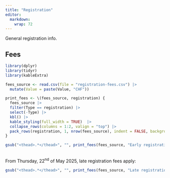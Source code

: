 ```yaml
---
title: "Registration"
editor: 
  markdown: 
    wrap: 72
---
```


General registration info.


## Fees

```r
library(dplyr)
library(tidyr)
library(kableExtra)

fees_source <- read.csv(file = "registration-fees.csv") |> 
  mutate(Value = paste(Value, "CHF"))

print_fees <- \(fees_source, registration) {
  fees_source |>
  filter(Type == registration) |>
  select(-Type) |> 
  kbl() |> 
  kable_styling(full_width = TRUE)  |> 
  collapse_rows(columns = 1:2, valign = "top") |>
  pack_rows(registration, 1, nrow(fees_source), indent = FALSE, background = c("#EAEAEA"))
}
```


```r
gsub("<thead>.*</thead>", "", print_fees(fees_source, "Early registration"))
```
<br>
From Thursday, 22<sup>nd</sup> of May 2025, late registration fees apply:
```r
gsub("<thead>.*</thead>", "", print_fees(fees_source, "Late registration"))
```

